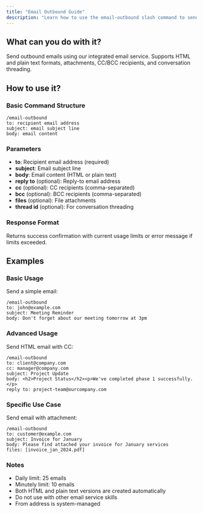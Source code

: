 ```yaml
---
title: "Email Outbound Guide"
description: "Learn how to use the email-outbound slash command to send emails through our integrated email service"
---
```


## What can you do with it?

Send outbound emails using our integrated email service. Supports HTML and plain text formats, attachments, CC/BCC recipients, and conversation threading.

## How to use it?

### Basic Command Structure
```
/email-outbound
to: recipient email address
subject: email subject line
body: email content
```

### Parameters
- **to**: Recipient email address (required)
- **subject**: Email subject line
- **body**: Email content (HTML or plain text)
- **reply to** (optional): Reply-to email address
- **cc** (optional): CC recipients (comma-separated)
- **bcc** (optional): BCC recipients (comma-separated)
- **files** (optional): File attachments
- **thread id** (optional): For conversation threading

### Response Format
Returns success confirmation with current usage limits or error message if limits exceeded.

## Examples

### Basic Usage
Send a simple email:
```
/email-outbound
to: john@example.com
subject: Meeting Reminder
body: Don't forget about our meeting tomorrow at 3pm
```

### Advanced Usage
Send HTML email with CC:
```
/email-outbound
to: client@company.com
cc: manager@company.com
subject: Project Update
body: <h2>Project Status</h2><p>We've completed phase 1 successfully.</p>
reply to: project-team@ourcompany.com
```

### Specific Use Case
Send email with attachment:
```
/email-outbound
to: customer@example.com
subject: Invoice for January
body: Please find attached your invoice for January services
files: [invoice_jan_2024.pdf]
```

### Notes
- Daily limit: 25 emails
- Minutely limit: 10 emails
- Both HTML and plain text versions are created automatically
- Do not use with other email service skills
- From address is system-managed